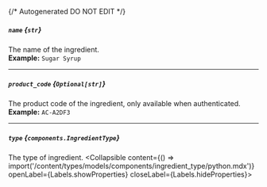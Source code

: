{/* Autogenerated DO NOT EDIT  */}

##### `name` *{`str`}*
The name of the ingredient.
<br/>
**Example:** `Sugar Syrup`

---
##### `product_code` *{`Optional[str]`}*
The product code of the ingredient, only available when authenticated.
<br/>
**Example:** `AC-A2DF3`

---
##### `type` *{`components.IngredientType`}*
The type of ingredient.
<Collapsible content={() => import('/content/types/models/components/ingredient_type/python.mdx')} openLabel={Labels.showProperties} closeLabel={Labels.hideProperties}>
</Collapsible>


